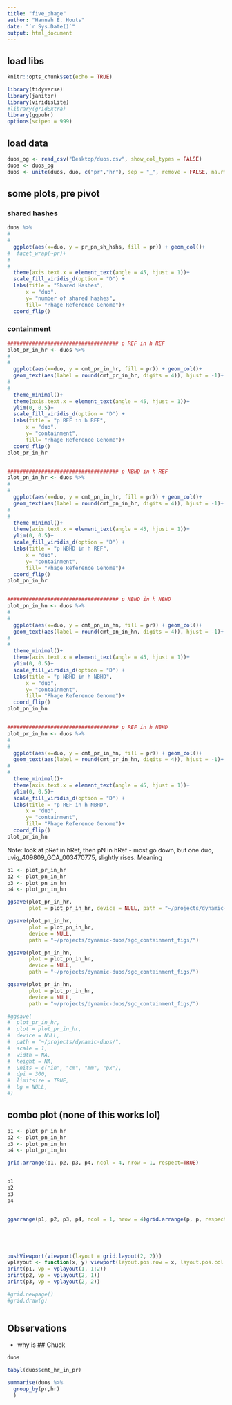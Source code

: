 ```yaml
---
title: "five_phage"
author: "Hannah E. Houts"
date: "`r Sys.Date()`"
output: html_document
---
```



## load libs
```r
knitr::opts_chunk$set(echo = TRUE)

library(tidyverse)
library(janitor)
library(viridisLite)
#library(gridExtra)
library(ggpubr)
options(scipen = 999)
```



## load data
```r
duos_og <- read_csv("Desktop/duos.csv", show_col_types = FALSE)
duos <- duos_og
duos <- unite(duos, duo, c("pr","hr"), sep = "_", remove = FALSE, na.rm = FALSE)
```





## some plots, pre pivot 

### shared hashes
```r
duos %>% 
#
#  
  ggplot(aes(x=duo, y = pr_pn_sh_hshs, fill = pr)) + geom_col()+
#  facet_wrap(~pr)+
#
#
  theme(axis.text.x = element_text(angle = 45, hjust = 1))+
  scale_fill_viridis_d(option = "D") +
  labs(title = "Shared Hashes",
      x = "duo",
      y= "number of shared hashes",
      fill= "Phage Reference Genome")+
  coord_flip()
```

### containment
```r
#################################### p REF in h REF
plot_pr_in_hr <- duos %>% 
#
#  
  ggplot(aes(x=duo, y = cmt_pr_in_hr, fill = pr)) + geom_col()+
  geom_text(aes(label = round(cmt_pr_in_hr, digits = 4)), hjust = -1)+
#
#
  theme_minimal()+
  theme(axis.text.x = element_text(angle = 45, hjust = 1))+
  ylim(0, 0.5)+
  scale_fill_viridis_d(option = "D") +
  labs(title = "p REF in h REF",
      x = "duo",
      y= "containment",
      fill= "Phage Reference Genome")+
  coord_flip()
plot_pr_in_hr


#################################### p NBHD in h REF
plot_pn_in_hr <- duos %>% 
#
#  
  ggplot(aes(x=duo, y = cmt_pn_in_hr, fill = pr)) + geom_col()+
  geom_text(aes(label = round(cmt_pn_in_hr, digits = 4)), hjust = -1)+
#
#
  theme_minimal()+
  theme(axis.text.x = element_text(angle = 45, hjust = 1))+
  ylim(0, 0.5)+
  scale_fill_viridis_d(option = "D") +
  labs(title = "p NBHD in h REF",
      x = "duo",
      y= "containment",
      fill= "Phage Reference Genome")+
  coord_flip()
plot_pn_in_hr


#################################### p NBHD in h NBHD
plot_pn_in_hn <- duos %>% 
#
#  
  ggplot(aes(x=duo, y = cmt_pn_in_hn, fill = pr)) + geom_col()+
  geom_text(aes(label = round(cmt_pn_in_hn, digits = 4)), hjust = -1)+
#
#
  theme_minimal()+
  theme(axis.text.x = element_text(angle = 45, hjust = 1))+
  ylim(0, 0.5)+
  scale_fill_viridis_d(option = "D") +
  labs(title = "p NBHD in h NBHD",
      x = "duo",
      y= "containment",
      fill= "Phage Reference Genome")+
  coord_flip()
plot_pn_in_hn


#################################### p REF in h NBHD
plot_pr_in_hn <- duos %>% 
#
#  
  ggplot(aes(x=duo, y = cmt_pr_in_hn, fill = pr)) + geom_col()+ 
  geom_text(aes(label = round(cmt_pr_in_hn, digits = 4)), hjust = -1)+
#
#
  theme_minimal()+
  theme(axis.text.x = element_text(angle = 45, hjust = 1))+
  ylim(0, 0.5)+
  scale_fill_viridis_d(option = "D") +
  labs(title = "p REF in h NBHD",
      x = "duo",
      y= "containment",
      fill= "Phage Reference Genome")+
  coord_flip()
plot_pr_in_hn
```
 Note: look at pRef in hRef, then pN in hRef - 
  most go down, but one duo, uvig_409809_GCA_003470775, slightly rises.
Meaning 


```r

p1 <- plot_pr_in_hr
p2 <- plot_pn_in_hr
p3 <- plot_pn_in_hn
p4 <- plot_pr_in_hn

ggsave(plot_pr_in_hr, 
       plot = plot_pr_in_hr, device = NULL, path = "~/projects/dynamic-duos/sgc_containment_figs/")

ggsave(plot_pn_in_hr, 
       plot = plot_pn_in_hr,
       device = NULL,
       path = "~/projects/dynamic-duos/sgc_containment_figs/")

ggsave(plot_pn_in_hn, 
       plot = plot_pn_in_hn, 
       device = NULL,
       path = "~/projects/dynamic-duos/sgc_containment_figs/")

ggsave(plot_pr_in_hn, 
       plot = plot_pr_in_hn, 
       device = NULL,
       path = "~/projects/dynamic-duos/sgc_containment_figs/")

#ggsave(
#  plot_pr_in_hr,
#  plot = plot_pr_in_hr,
#  device = NULL,
#  path = "~/projects/dynamic-duos/",
#  scale = 1,
#  width = NA,
#  height = NA,
#  units = c("in", "cm", "mm", "px"),
#  dpi = 300,
#  limitsize = TRUE,
#  bg = NULL,
#)
```


## combo plot (none of this works lol)
```r

p1 <- plot_pr_in_hr
p2 <- plot_pn_in_hr
p3 <- plot_pn_in_hn
p4 <- plot_pr_in_hn

grid.arrange(p1, p2, p3, p4, ncol = 4, nrow = 1, respect=TRUE)


p1
p2
p3
p4


ggarrange(p1, p2, p3, p4, ncol = 1, nrow = 4)grid.arrange(p, p, respect=TRUE, heights=c(1,2)) # relative heights





pushViewport(viewport(layout = grid.layout(2, 2)))
vplayout <- function(x, y) viewport(layout.pos.row = x, layout.pos.col = y)
print(p1, vp = vplayout(1, 1:2))
print(p2, vp = vplayout(2, 1))
print(p3, vp = vplayout(2, 2))

#grid.newpage()
#grid.draw(g)



```

## Observations

- why is 
## Chuck

```r
duos

```
```r
tabyl(duos$cmt_hr_in_pr)

summarise(duos %>% 
  group_by(pr,hr)
  )
```

